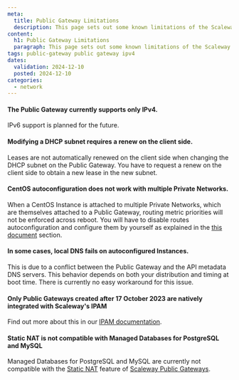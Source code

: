 ```yaml
---
meta:
  title: Public Gateway Limitations
  description: This page sets out some known limitations of the Scaleway Public Gateway
content:
  h1: Public Gateway Limitations
  paragraph: This page sets out some known limitations of the Scaleway Public Gateway
tags: public-gateway public gateway ipv4
dates:
  validation: 2024-12-10
  posted: 2024-12-10
categories:
  - network
---
```


#### The Public Gateway currently supports only IPv4.

IPv6 support is planned for the future.

#### Modifying a DHCP subnet requires a renew on the client side.

Leases are not automatically renewed on the client side when changing the DHCP subnet on the Public Gateway. You have to request a renew on the client side to obtain a new lease in the new subnet.

#### CentOS autoconfiguration does not work with multiple Private Networks.

When a CentOS Instance is attached to multiple Private Networks, which are themselves attached to a Public Gateway, routing metric priorities will not be enforced across reboot. You will have to disable routes autoconfiguration and configure them by yourself as explained in the [this document](/network/vpc/troubleshooting/autoconfig-not-working/) section.

#### In some cases, local DNS fails on autoconfigured Instances.

This is due to a conflict between the Public Gateway and the API metadata DNS servers. This behavior depends on both your distribution and timing at boot time. There is currently no easy workaround for this issue.

#### Only Public Gateways created after 17 October 2023 are natively integrated with Scaleway's IPAM

Find out more about this in our [IPAM documentation](/network/public-gateways/concepts/#ipam).

#### Static NAT is not compatible with Managed Databases for PostgreSQL and MySQL

Managed Databases for PostgreSQL and MySQL are currently not compatible with the [Static NAT](/network/public-gateways/concepts/#nat) feature of [Scaleway Public Gateways](/network/public-gateways/concepts/#public-gateway).